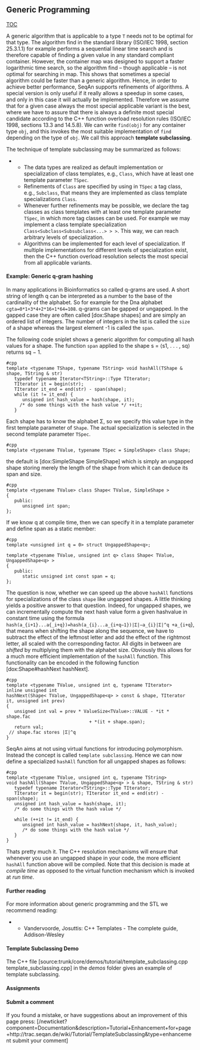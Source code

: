 
== Generic Programming ==
[[TOC]]

A generic algorithm that is applicable to a type <tt>T</tt> needs not to be optimal for that type. The algorithm find in the standard library (ISO/IEC 1998, section 25.3.1.1) 
for example performs a sequential linear time search and is therefore capable of finding a given value in any standard compliant container. 
However, the container map was designed to support a faster logarithmic time search, so the algorithm find – though applicable – is not optimal for searching in map. 
This shows that sometimes a special algorithm could be faster than a generic algorithm. 
Hence, in order to achieve better performance, SeqAn supports refinements of algorithms. A special version is only useful if it really allows a speedup in some cases, and only in this case it will actually be implemented. Therefore we assume that for a given case always the most special applicable variant is the best, where we have to assure that there is always a definite most special candidate according to the C++ function overload resolution rules (ISO/IEC 1998, sections 13.3 and 14.5.8).
We can write <tt>find(obj)</tt> for any container type <tt>obj</tt>, and this invokes the most suitable implementation of <tt>find</tt> depending on the type of <tt>obj</tt>.  
We call this approach '''template subclassing'''.

The technique of template subclassing may be summarized as follows:
**The data types are realized as default implementation or specialization of class templates, e.g., <tt>Class</tt>, which have at least one template parameter <tt>TSpec</tt>.
**Refinements of <tt>Class</tt> are specified by using in <tt>TSpec</tt> a tag class, e.g., <tt>Subclass</tt>, that means they are implemented as class template specializations <tt>Class<Subclass></tt>.
**Whenever further refinements may be possible, we declare the tag classes as class templates with at least one template parameter <tt>TSpec</tt>, in which more tag classes can be used. For example we may implement a class template specialization <tt>Class<Subclass<Subsubclass<...> > ></tt>. This way, we can reach arbitrary levels of specialization.
**Algorithms can be implemented for each level of specialization. If multiple implementations for different levels of specialization exist, then the C++ function overload resolution selects the most special from all applicable variants.

==== Example: Generic q-gram hashing ====
In many applications in Bioinformatics so called q-grams are used. A short string of length q can be interpreted as a number to the base
of the cardinality of the alphabet. So for example for the Dna alphabet  <tt>cgta=0*1+3*4+2*16+1*64=108</tt>. q-grams can be gapped or ungapped.
In the gapped case they are often called [dox:Shape shapes] and are simply an ordered list of integers. The number of integers in the list is called the <tt>size</tt>
of a shape whereas the largest element -1 is called the <tt>span</tt>.

The following code sniplet shows a generic algorithm for computing all  hash values for a shape.
The function <tt>span</tt> applied to the shape s = ⟨s1, . . . , sq⟩ returns sq − 1.

<pre>
#cpp
template <typename TShape, typename TString> void hashAll(TShape & shape, TString & str) 
   typedef typename Iterator<TString>::Type TIterator;
   TIterator it = begin(str); 
   TIterator it_end = end(str) - span(shape);
   while (it != it_end) {
      unsigned int hash_value = hash(shape, it); 
     /* do some things with the hash value */ ++it;
   }
</pre>
Each shape has to know the alphabet Σ, so we specify this value type in the first template parameter of <tt>Shape</tt>. The actual
specialization is selected in the second template parameter <tt>TSpec</tt>.
<pre>
#cpp
template <typename TValue, typename TSpec = SimpleShape> class Shape;
</pre>
the default is [dox:SimpleShape SimpleShape]  which is simply an ungapped shape storing merely the length of the shape from which it can deduce its span and size.
<pre>
#cpp
template <typename TValue> class Shape< TValue, SimpleShape > 
{ 
   public:
      unsigned int span;
};
</pre>
If we know q at compile time, then we can specify it in a template parameter and define span as a static member:
<pre>
#cpp
template <unsigned int q = 0> struct UngappedShape<q>;

template <typename TValue, unsigned int q> class Shape< TValue, UngappedShape<q> > 
{ 
   public:
      static unsigned int const span = q;
};
</pre>

The question is now, whether we can speed up the above <tt>hashAll</tt> functions for specializations of the class <tt>shape</tt> like ungapped shapes. A little thinking
yields a positive answer to that question. Indeed, for ungapped shapes, we can incrementally compute the next hash value form a given hashvalue 
in constant time using the formula <tt>hash(a_{i+1}...a{_i+q})=hash(a_{i}...a_{i+q−1})|Σ|−a_{i}|Σ|^q +a_{i+q</tt>}, that means when shifting the shape along the sequence, we have to subtract the effect of the leftmost letter and add the effect of the rightmost letter, all scaled with the corresponding factor. All digits in between are ''shifted'' by multiplying them with the alphabet size. Obviously this allows for a much more efficient implementation of the <tt>hashAll</tt> function.
This functionality can be encoded in the following function   [dox:Shape#hashNext hashNext].

<pre>
#cpp
template <typename TValue, unsigned int q, typename TIterator> 
inline unsigned int 
hashNext(Shape< TValue, UngappedShape<q> > const & shape, TIterator it, unsigned int prev)
{
   unsigned int val = prev * ValueSize<TValue>::VALUE - *it * shape.fac
                               + *(it + shape.span);
   return val;
 // shape.fac stores |Σ|^q
}
</pre>

SeqAn aims at not using virtual functions for introducing polymorphism. Instead the concept is called <tt>template subclassing</tt>.
Hence we can now define a specialized <tt>hashAll</tt> function for all ungapped shapes as follows:

<pre>
#cpp
template <typename TValue, unsigned int q, typename TString> 
void hashAll(Shape< TValue, UngappedShape<q> > & shape, TString & str) 
   typedef typename Iterator<TString>::Type TIterator;
   TIterator it = begin(str); TIterator it_end = end(str) - span(shape);
   unsigned int hash_value = hash(shape, it); 
   /* do some things with the hash value */

   while (++it != it_end) {
      unsigned int hash_value = hashNext(shape, it, hash_value); 
      /* do some things with the hash value */
   }
}
</pre>

Thats pretty much it. The C++ resolution mechanisms will ensure that whenever you use an ungapped shape in your code, the more efficient <tt>hashAll</tt> function above will
be compiled. Note that this decision is made at ''compile time'' as opposed to the virtual function mechanism which is invoked at ''run time''.


==== Further reading ====
For more information about generic programming and the STL we recommend reading:
**Vandervoorde, Josuttis: C++ Templates - The complete guide, Addison-Wesley

==== Template Subclassing Demo ====
The C++ file [source:trunk/core/demos/tutorial/template_subclassing.cpp template_subclassing.cpp] in the ''demos'' folder gives an example of template subclassing.

==== Assignments ====

==== Submit a  comment ====
If you found a mistake, or have suggestions about an improvement of this page press:
[/newticket?component=Documentation&description=Tutorial+Enhancement+for+page+http://trac.seqan.de/wiki/Tutorial/TemplateSubclassing&type=enhancement submit your comment]



{{TracNotice|{{PAGENAME}}}}